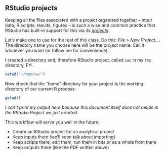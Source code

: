 ## RStudio projects {#rprojs}

Keeping all the files associated with a project organized together -- input data, R scripts, results, figures -- is such a wise and common practice that RStudio has built-in support for this via its [_projects_](https://support.rstudio.com/hc/en-us/articles/200526207-Using-Projects).

Let's make one to use for the rest of this class. Do this: *File > New Project...*. The directory name you choose here will be the project name. Call it whatever you want (or follow me for convenience).

I created a directory and, therefore RStudio project, called `swc` in my `tmp` directory, FYI.



```r
setwd("~/tmp/swc")
```

Now check that the "home" directory for your project is the working directory of our current R process:

```r
getwd()
```
_I can't print my output here because this document itself does not reside in the RStudio Project we just created._





This workflow will serve you well in the future:

* Create an RStudio project for an analytical project
* Keep inputs there (we'll soon talk about importing)
* Keep scripts there; edit them, run them in bits or as a whole from there
* Keep outputs there (like the PDF written above)
